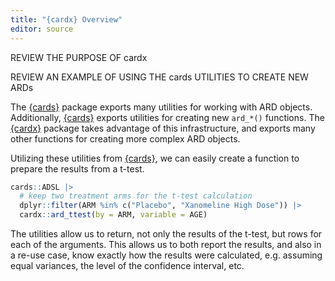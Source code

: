 ```yaml
---
title: "{cardx} Overview"
editor: source
---
```


REVIEW THE PURPOSE OF cardx

REVIEW AN EXAMPLE OF USING THE cards UTILITIES TO CREATE NEW ARDs

The [{cards}](https://insightsengineering.github.io/cards/) package exports many utilities for working with ARD objects.
Additionally, [{cards}](https://insightsengineering.github.io/cards/) exports utilities for creating new `ard_*()` functions.
The [{cardx}](https://insightsengineering.github.io/cardx/) package takes advantage of this infrastructure, and exports many other functions for creating more complex ARD objects.

Utilizing these utilities from [{cards}](https://insightsengineering.github.io/cards/), we can easily create a function to prepare the results from a t-test.

```r
cards::ADSL |> 
  # keep two treatment arms for the t-test calculation
  dplyr::filter(ARM %in% c("Placebo", "Xanomeline High Dose")) |> 
  cardx::ard_ttest(by = ARM, variable = AGE)
```

The utilities allow us to return, not only the results of the t-test, but rows for each of the arguments.
This allows us to both report the results, and also in a re-use case, know exactly how the results were calculated, e.g. assuming equal variances, the level of the confidence interval, etc.
